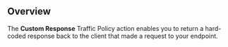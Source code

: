 ## Overview

The **Custom Response** Traffic Policy action enables you to return a hard-coded 
response back to the client that made a request to your endpoint.
